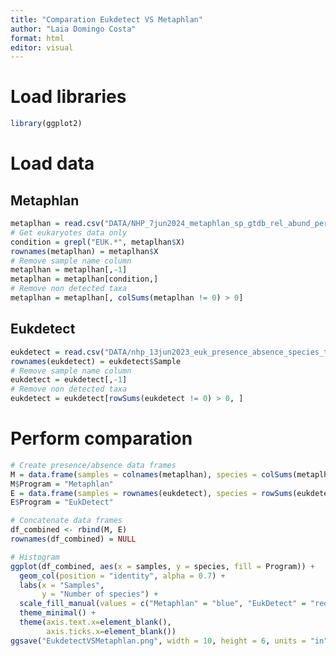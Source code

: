 ```yaml
---
title: "Comparation Eukdetect VS Metaphlan"
author: "Laia Domingo Costa"
format: html
editor: visual
---
```


# Load libraries

```r
library(ggplot2)
```

# Load data

## Metaphlan

```r
metaplhan = read.csv("DATA/NHP_7jun2024_metaphlan_sp_gtdb_rel_abund_perc.tsv", sep = "\t")
# Get eukaryotes data only
condition = grepl("EUK.*", metaplhan$X)
rownames(metaplhan) = metaplhan$X
# Remove sample name column
metaplhan = metaplhan[,-1]
metaplhan = metaplhan[condition,]
# Remove non detected taxa
metaplhan = metaplhan[, colSums(metaplhan != 0) > 0]
```

## Eukdetect

```r
eukdetect = read.csv("DATA/nhp_13jun2023_euk_presence_absence_species_table_def.tsv", sep = "\t")
rownames(eukdetect) = eukdetect$Sample
# Remove sample name column
eukdetect = eukdetect[,-1]
# Remove non detected taxa
eukdetect = eukdetect[rowSums(eukdetect != 0) > 0, ]
```

# Perform comparation

```r
# Create presence/absence data frames
M = data.frame(samples = colnames(metaplhan), species = colSums(metaplhan != 0))
M$Program = "Metaphlan"
E = data.frame(samples = rownames(eukdetect), species = rowSums(eukdetect != 0))
E$Program = "EukDetect"

# Concatenate data frames
df_combined <- rbind(M, E)
rownames(df_combined) = NULL

# Histogram
ggplot(df_combined, aes(x = samples, y = species, fill = Program)) +
  geom_col(position = "identity", alpha = 0.7) +
  labs(x = "Samples",
       y = "Number of species") +
  scale_fill_manual(values = c("Metaphlan" = "blue", "EukDetect" = "red")) +
  theme_minimal() +
  theme(axis.text.x=element_blank(),
        axis.ticks.x=element_blank())
ggsave("EukdetectVSMetaphlan.png", width = 10, height = 6, units = "in", bg = "white")
```
